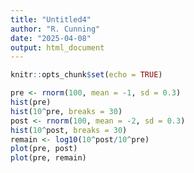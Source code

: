 ```yaml
---
title: "Untitled4"
author: "R. Cunning"
date: "2025-04-08"
output: html_document
---
```


```r
knitr::opts_chunk$set(echo = TRUE)
```

```r
pre <- rnorm(100, mean = -1, sd = 0.3)
hist(pre)
hist(10^pre, breaks = 30)
post <- rnorm(100, mean = -2, sd = 0.3)
hist(10^post, breaks = 30)
remain <- log10(10^post/10^pre)
plot(pre, post)
plot(pre, remain)
```

